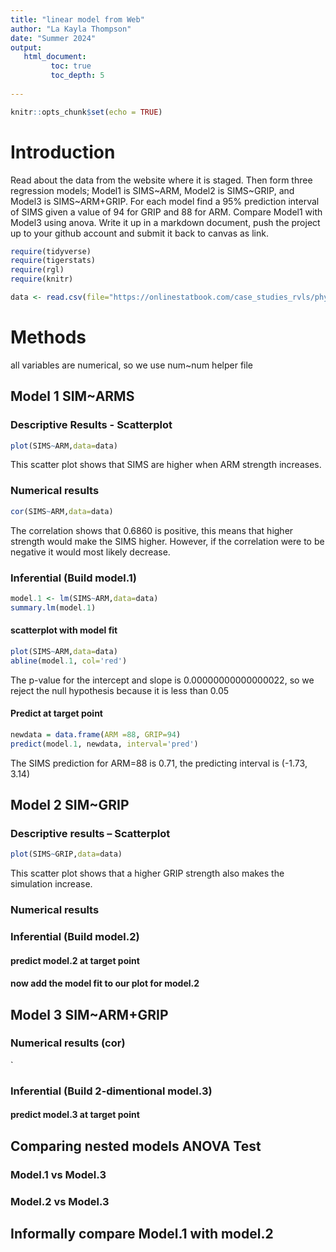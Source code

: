 ```yaml
---
title: "linear model from Web"
author: "La Kayla Thompson"
date: "Summer 2024"
output:
   html_document:
         toc: true
         toc_depth: 5
        
---
```


```r
knitr::opts_chunk$set(echo = TRUE)
```

# Introduction

Read about the data from the website where it is staged.  Then form three regression models; Model1 is SIMS~ARM, Model2 is SIMS~GRIP, and Model3 is SIMS~ARM+GRIP. For each model find a 95% prediction interval of SIMS given a value of 94  for GRIP and 88 for ARM. Compare Model1 with Model3 using anova. Write it up in a markdown document, push the project up to your github account and submit it back to canvas as link. 

 


```r
require(tidyverse)
require(tigerstats)
require(rgl)
require(knitr)

```

```r
data <- read.csv(file="https://onlinestatbook.com/case_studies_rvls/physical_strength/data.txt",sep="",header=TRUE)  

```

# Methods  

all variables are numerical, so we use num~num helper file


## Model 1 SIM~ARMS

### Descriptive Results - Scatterplot

```r
plot(SIMS~ARM,data=data)
```

This scatter plot shows that SIMS are higher when ARM strength increases. 


### Numerical results

```r
cor(SIMS~ARM,data=data)
```

The correlation shows that 0.6860 is positive, this means that higher strength would make the SIMS higher. However, if the correlation were to be negative it would most likely decrease. 

### Inferential  (Build model.1)

```r
model.1 <- lm(SIMS~ARM,data=data)
summary.lm(model.1)
```

#### scatterplot with model fit

```r
plot(SIMS~ARM,data=data)
abline(model.1, col='red')
```

The p-value for the intercept and slope is 0.00000000000000022, so we reject the null hypothesis because it is less than 0.05

#### Predict at target point

```r
newdata = data.frame(ARM =88, GRIP=94)
predict(model.1, newdata, interval='pred')
```

The SIMS prediction for ARM=88 is 0.71, the predicting interval is (-1.73, 3.14)

## Model 2 SIM~GRIP

### Descriptive results -- Scatterplot  

```r
plot(SIMS~GRIP,data=data)
```

This scatter plot shows that a higher GRIP strength also makes the simulation increase.

### Numerical results 


### Inferential  (Build model.2)
  

#### predict model.2 at target point

#### now add the model fit to our plot for model.2
  


## Model 3 SIM~ARM+GRIP

### Numerical results (cor)

`
  
### Inferential  (Build 2-dimentional model.3)

#### predict model.3 at target point
  

## Comparing nested models ANOVA Test

### Model.1 vs Model.3
### Model.2 vs Model.3

## Informally compare Model.1 with model.2

